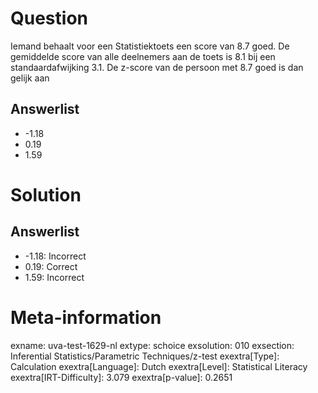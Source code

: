 Question
========

Iemand behaalt voor een Statistiektoets een score van 8.7 goed. De
gemiddelde score van alle deelnemers aan de toets is 8.1 bij een
standaardafwijking 3.1. De z-score van de persoon met 8.7 goed is dan
gelijk aan

Answerlist
----------

* -1.18
* 0.19
* 1.59

Solution
========

Answerlist
----------

* -1.18: Incorrect
* 0.19: Correct
* 1.59: Incorrect

Meta-information
================
exname: uva-test-1629-nl
extype: schoice
exsolution: 010
exsection: Inferential Statistics/Parametric Techniques/z-test
exextra[Type]: Calculation
exextra[Language]: Dutch
exextra[Level]: Statistical Literacy
exextra[IRT-Difficulty]: 3.079
exextra[p-value]: 0.2651
